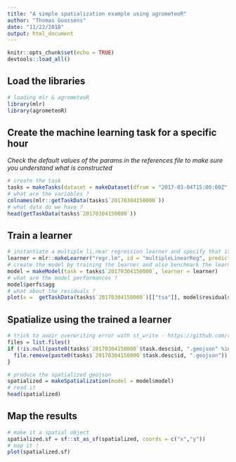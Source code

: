 ```yaml
---
title: "A simple spatialization example using agrometeoR"
author: "Thomas Goossens"
date: "11/22/2018"
output: html_document
---
```


```r
knitr::opts_chunk$set(echo = TRUE)
devtools::load_all()
```

## Load the libraries

```r
# loading mlr & agrometeoR
library(mlr)
library(agrometeoR)
```


## Create the machine learning task for a specific hour
*Check the default values of the params in the references file to make sure you understand what is constructed* 
```r
# create the task
tasks = makeTasks(dataset = makeDataset(dfrom = "2017-03-04T15:00:00Z", dto = "2017-03-04T15:00:00Z", sensor = "tsa"), target = "tsa")
# what are the variables ? 
colnames(mlr::getTaskData(tasks$`20170304150000`))
# what data do we have ? 
head(getTaskData(tasks$`20170304150000`))
```

## Train a learner

```r
# instantiate a multiple li,near regression learner and specify that it must also provide se of preds
learner = mlr::makeLearner("regr.lm", id = "multipleLinearReg", predict.type = "se" )
# create the model by training the learner and also benchmark the learner with a LOO
model = makeModel(task = tasks$`20170304150000`, learner = learner)
# what are the model performances ? 
model$perfs$agg
# what about the residuals ? 
plot(x =  getTaskData(tasks$`20170304150000`)[["tsa"]], model$residuals[[1]])
```

## Spatialize using the trained a learner

```r
# trick to avoir overwriting error with st_write - https://github.com/r-spatial/sf/issues/274
files = list.files()
if (!is.null(paste0(tasks$`20170304150000`$task.desc$id, ".geojson" %in% files))) {
  file.remove(paste0(tasks$`20170304150000`$task.desc$id, ".geojson"))
}
```

```r
# produce the spatialized geojson
spatialized = makeSpatialization(model = model$model)
# read it
head(spatialized)
```

## Map the results
```r
# make it a spatial object
spatialized.sf = sf::st_as_sf(spatialized, coords = c("x","y"))
# map it ! 
plot(spatialized.sf)
```

